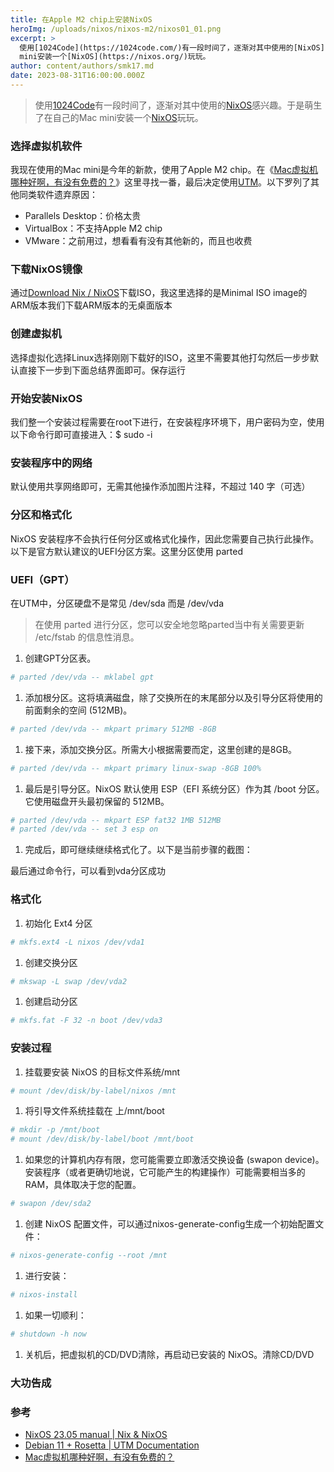 ```yaml
---
title: 在Apple M2 chip上安装NixOS
heroImg: /uploads/nixos/nixos-m2/nixos01_01.png
excerpt: >
  使用[1024Code](https://1024code.com/)有一段时间了，逐渐对其中使用的[NixOS](https://nixos.org/)感兴趣。于是萌生了在自己的Mac
  mini安装一个[NixOS](https://nixos.org/)玩玩。
author: content/authors/smk17.md
date: 2023-08-31T16:00:00.000Z
---
```


> 使用[1024Code](https://1024code.com/)有一段时间了，逐渐对其中使用的[NixOS](https://nixos.org/)感兴趣。于是萌生了在自己的Mac mini安装一个[NixOS](https://nixos.org/)玩玩。

### 选择虚拟机软件

我现在使用的Mac mini是今年的新款，使用了Apple M2 chip。在《[Mac虚拟机哪种好啊，有没有免费的？](https://www.zhihu.com/question/34533926)》这里寻找一番，最后决定使用[UTM](https://mac.getutm.app/)。以下罗列了其他同类软件遗弃原因：

* Parallels Desktop：价格太贵
* VirtualBox：不支持Apple M2 chip
* VMware：之前用过，想看看有没有其他新的，而且也收费

### 下载NixOS镜像

通过[Download Nix / NixOS](https://nixos.org/download)下载ISO，我这里选择的是Minimal ISO image的ARM版本​我们下载ARM版本的无桌面版本

### 创建虚拟机

​选择虚拟化​选择Linux​选择刚刚下载好的ISO，这里不需要其他打勾然后一步步默认直接下一步到下面总结界面即可。​保存运行

### 开始安装NixOS

我们整一个安装过程需要在root下进行，在安装程序环境下，用户密码为空，使用以下命令行即可直接进入：$ sudo -i

### 安装程序中的网络

默认使用共享网络即可，无需其他操作​添加图片注释，不超过 140 字（可选）

### 分区和格式化

NixOS 安装程序不会执行任何分区或格式化操作，因此您需要自己执行此操作。以下是官方默认建议的UEFI分区方案。这里分区使用 parted

### UEFI（GPT）

在UTM中，分区硬盘不是常见 /dev/sda 而是 /dev/vda

> 在使用 parted 进行分区，您可以安全地忽略parted当中有关需要更新 /etc/fstab 的信息性消息。

1. 创建GPT分区表。

```sh
# parted /dev/vda -- mklabel gpt
```

1. 添加根分区。这将填满磁盘，除了交换所在的末尾部分以及引导分区将使用的前面剩余的空间 (512MB)。

```sh
# parted /dev/vda -- mkpart primary 512MB -8GB
```

1. 接下来，添加交换分区。所需大小根据需要而定，这里创建的是8GB。

```sh
# parted /dev/vda -- mkpart primary linux-swap -8GB 100%
```

1. 最后是引导分区。NixOS 默认使用 ESP（EFI 系统分区）作为其 /boot 分区。它使用磁盘开头最初保留的 512MB。

```sh
# parted /dev/vda -- mkpart ESP fat32 1MB 512MB
# parted /dev/vda -- set 3 esp on
```

1. 完成后，即可继续继续格式化了。以下是当前步骤的截图：​

最后通过命令行，可以看到vda分区成功

### 格式化

1. 初始化 Ext4 分区

```sh
# mkfs.ext4 -L nixos /dev/vda1
```

1. 创建交换分区

```sh
# mkswap -L swap /dev/vda2
```

1. 创建启动分区

```sh
# mkfs.fat -F 32 -n boot /dev/vda3
```

### 安装过程

1. 挂载要安装 NixOS 的目标文件系统/mnt

```sh
# mount /dev/disk/by-label/nixos /mnt
```

1. 将引导文件系统挂载在 上/mnt/boot

```sh
# mkdir -p /mnt/boot
# mount /dev/disk/by-label/boot /mnt/boot
```

1. 如果您的计算机内存有限，您可能需要立即激活交换设备 (swapon device)。安装程序（或者更确切地说，它可能产生的构建操作）可能需要相当多的 RAM，具体取决于您的配置。

```sh
# swapon /dev/sda2
```

1. 创建 NixOS 配置文件，可以通过nixos-generate-config生成一个初始配置文件：

```sh
# nixos-generate-config --root /mnt
```

1. 进行安装：

```sh
# nixos-install
```

1. 如果一切顺利：

```sh
# shutdown -h now
```

1. 关机后，把虚拟机的CD/DVD清除，再启动已安装的 NixOS。​清除CD/DVD

### 大功告成

### 参考

* [NixOS 23.05 manual | Nix & NixOS](https://nixos.org/manual/nixos/stable/#sec-installation-manual)
* [Debian 11 + Rosetta | UTM Documentation](https://docs.getutm.app/guides/debian/)
* [Mac虚拟机哪种好啊，有没有免费的？](https://www.zhihu.com/question/34533926)
